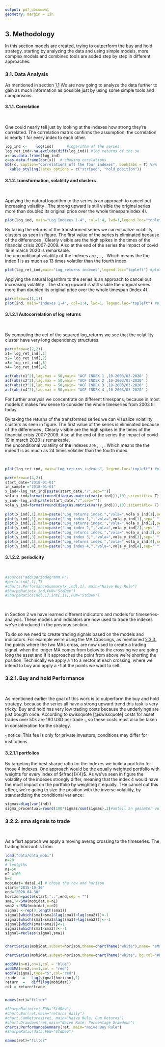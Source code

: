 ```yaml
---
output: pdf_document
geometry: margin = 1in
---
```


## 3. Methodology

In this section models are created, trying to outperform the buy and hold strategy.
starting by analyzing the data and using simple models, more complex models and combined tools are added step by step in different approaches.

### 3.1. Data Analysis

As mentioned in section [1.1](#ts-analysis) We are now going to analyze the data further to gain as much information as possible just by using some simple tools and comparisons.

#### 3.1.1. Correlation

&nbsp;

One could nearly tell just by looking at the indexes how strong they're correlated. The correlation matrix confirms the 
assumption, the correlation is nearly 1 for every index to each other.




```r
log_ind <-    log(ind)      #logarithm of the series
log_ret_ind<-na.exclude(diff(log_ind)) #log returns of the se
x<-as.data.frame(log_ind)
c=as.data.frame(cor(x))  # showing corelations
kbl(c, caption="Correlations oft the four indexes", booktabs = T) %>%
  kable_styling(latex_options = c("striped", "hold_position"))
```


#### 3.1.2. transformation, volatility and clusters

&nbsp;


Applying the natural logarithm to the series is an approach to cancel out increasing volatility \ref{fig:chap3.1.2.}. The strong upward is still visible the original series more than doubled its original price over the whole timespan(index 4)\ref{fig:chap1.1}. 


```r
plot(log_ind, main="Log Indexes 1-4", col=1:4, lwd=1,legend.loc="topleft") #plotting log data
```

\newpage

By taking the returns of the transformed series we can visualize volatility clusters as seen in figure. The first value of the series is eliminated because of the differences \ref{fig:chap3.1.3.},
Clearly visible are the high spikes in the times of the financial crisis 2007-2009. Also at the end of the series the impact of covid 19 in march 2020 is remarkable.  
the unconditional volatility of the indexes are
\textcolor{black}{5328.205}, \textcolor{red}{23203.62}, \textcolor{green}{45321.87}, \textcolor{blue}{69771.43}. Which means the the index 1 is as much as 13 times volatiler than the fourth index. 

```r
plot(log_ret_ind,main="Log_returns indexes",legend.loc="topleft") #plot log returns
```

Applying the natural logarithm to the series is an approach to cancel out increasing volatility \ref{fig:chap3.1.2}. The strong upward is still visible the original series more than doubled its original price over the whole timespan (index 4) \ref{fig:chap1.1}. 


```r
par(mfrow=c(1,1))
plot(ind, main="Indexes 1-4", col=1:4, lwd=1, legend.loc="topleft") #plotting original data

```

\newpage


#### 3.1.2.1 Autocorrelation of log returns
&nbsp;

By computing the acf of the squared log_returns we see that the volatility cluster have very long dependency structures. 

```r
par(mfrow=c(2,2))
x1= log_ret_ind[,1]
x2= log_ret_ind[,2]
x3= log_ret_ind[,3]
x4= log_ret_ind[,4]

acf(abs(x1^2),lag.max = 50,main= "ACF INDEX 1 ,10-2003/03-2020" )
acf(abs(x2^2),lag.max = 50,main= "ACF INDEX 2 ,10-2003/03-2020" )
acf(abs(x3^2),lag.max = 50,main= "ACF INDEX 3 ,10-2003/03-2020" )
acf(abs(x4^2),lag.max = 50,main= "ACF INDEX 4 ,10-2003/03-2020" )

```

For further analysis we concentrate on different timespans, because in most models it makes few sense to consider the whole timeseries from 2003 till today


By taking the returns of the transformed series we can visualize volatility clusters as seen in figure. The first value of the series is eliminated because of the differences \ref{fig:chap3.1.3},
Clearly visible are the high spikes in the times of the financial crisis 2007-2009. Also at the end of the series the impact of covid 19 in march 2020 is remarkable.  
the unconditional volatility of the indexes are \textcolor{black}{0.64e-06}, \textcolor{red}{4..1e-06}, \textcolor{green}{8.5e-06}, \textcolor{blue}{15.6e-06}. Which means the the index 1 is as much as 24 times volatiler than the fourth index.

&nbsp;


```r
plot(log_ret_ind, main="Log_returns indexes", legend.loc="topleft") #plot log returns
```

\newpage



```r
par(mfrow=c(4,2))
start_date="2018-01-01"
in_sample ="2018-01-01"
x_ind<-log_ret_ind[paste(start_date,"/",sep="")]
vola_x_ind=format(round(diag(as.matrix(var(x_ind))),10),scientific= T)
y_ind<-log_ind[paste(start_date,"/",sep="")]
vola_y_ind=format(round(diag(as.matrix(var(y_ind))),10),scientific= T)
    
plot(x_ind[,1],main=paste("Log_returns index,","vola=",vola_x_ind[1],sep=" "),col = 1)
plot(y_ind[,1],main=paste("Log index 1,","vola=",vola_y_ind[1],sep=" "),col = 1)
plot(x_ind[,1],main=paste("Log_returns index,","vola=",vola_x_ind[2],sep=" "),col = 2)
plot(y_ind[,2],main=paste("Log index 2,","vola=",vola_y_ind[2],sep=" "),col = 2)
plot(x_ind[,1],main=paste("Log_returns index,","vola=",vola_x_ind[3],sep=" "),col = 3)
plot(y_ind[,3],main=paste("Log index 3,","vola=",vola_y_ind[3],sep=" "),col = 3)
plot(x_ind[,1],main=paste("Log_returns index,","vola=",vola_x_ind[4],sep=" "),col = 4)
plot(y_ind[,4],main=paste("Log index 4,","vola=",vola_y_ind[4],sep=" "),col = 4)

```
\newpage

#### 3.1.2.2. periodicity

&nbsp;

```r
#source("add/periodogramm.R")
#per(x_ind[,1],T)
#charts.PerformanceSummary(x_ind[,1], main="Naive Buy Rule")
#SharpeRatio(x_ind,FUN="StdDev")
#SharpeRatio(ind[,1],int[,11],FUN="StdDev")
```



\newpage


&nbsp;


in Section 2 we have learned different indicators and models for timeseries-analysis. These models and indicators are now used to trade the indexes we've introduced in the previous section.

To do so we need to create trading signals based on the models and indicators. For example we're using the MA Crossings, as mentioned [2.3.3.](#Ma crossings) the points where the two MAs cross, are now used to create a trading signal. when the longer MA comes from below to the crossing we are going long the asset and if it approaches the point from above we're shorting the position. Technically we apply a 1 to a vector at each crossing, where we intend to buy and apply a -1 at the points we want to sell. 







### 3.2.1. Buy and hold Performance

&nbsp;

As mentioned earlier the goal of this work is to outperform the buy and hold strategy. because the series all have a strong upward trend this task is very tricky. Buy and hold has very low trading costs because the underlyings are just bougth once. According to swissquote [@swissquote] costs for asset trades over 50k are 190 USD per trade $_1$, so these costs must also be taken in consideration for the strategy.


$_1$ notice: This fee is only for private investors, conditions may differ for institutions.

#### 3.2.1.1 portfolios

By targeting the best sharpe ratio for the indexes we build a portfolio for those 4 indexes. One approach would be the equally weighted portfolio with weights for every index of $\frac{1}{4}$. As we've seen in figure \ref{fig:chap3.1.3} the volatility of the indexes strongly differ, meaning that the index 4 would have the most impact on the portfolio by weighting it equally. THe cancel out this effect, we're going to size the position with the inverse volatility, by standardizing the conditional variance:

\begin{equation}
  \label{eq:standardizing vola}
 standardized\sigma_k = \frac{\sigma_k}{\sum_{k=1}^{4}\sigma_k
\end{equation}


```r
sigmas=diag(var(ind))
sigma_procentual=round(100*sigmas/sum(sigmas),2)#anteil an gesamter vola wenn gewichtung 1/4


```
 
\newpage 

### 3.2.2. sma signals to trade

&nbsp;

As a fisrt approch we apply a moving averag crossing to the timeseries. The trading horizont is from 
```r
load("data/data_mobi") 
n=20
# lentgths
n1=50
n2 =100
k=2
mobidat= data[,4] # chose the row and horizon
start="2015-10-30"
end="2020-04-30"
horizon=paste(start,"::",end,sep = "")
sma1 <-SMA(mobidat,n=n1)
sma2 <-SMA(mobidat,n=n2)
signal <-rep(0,length(sma1))
signal[which(sma1>sma2&lag(sma1)<lag(sma2))]<-1
signal[which(sma1<sma2&lag(sma1)>lag(sma2))]<--1
signal[which(sma1>sma2)]<-1
signal[which(sma1<sma2)]<--1
signal=reclass(signal,sma1)


chartSeries(mobidat,subset=horizon,theme=chartTheme("white"),name= "sMa",type="")

chartSeries(mobidat,subset=horizon,theme=chartTheme("white", bg.col="#FFFFFF"),name= "sMa",type="")

addSMA(n=n1,on=1,col = "blue")
addSMA(n=n2,on=1,col = "red")
addTA(signal,type="S",col="red")
trade   =   Lag(signal[horizon],1)
return  =   diff(log(mobidat))
ret = return*trade


names(ret)="filter"
```



```r

#SharpeRatio(ret,FUN="StdDev")
#chart.Bar(ret,main="returns daily")
#chart.CumReturns(ret, main="Naive Rule: Cum Returns")
#chart.Drawdown(ret,main="Naive Rule: Percentage Drawdown")
charts.PerformanceSummary(ret, main="Naive Buy Rule")
#SharpeRatio(data,FUN="StdDev")

names(ret)="filter"

```




